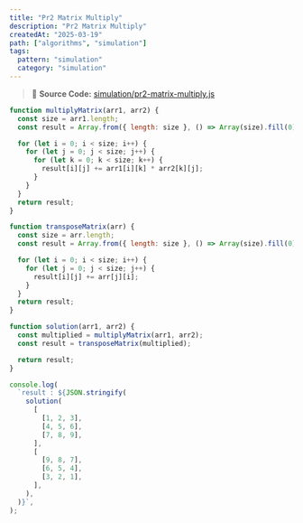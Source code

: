 ```yaml
---
title: "Pr2 Matrix Multiply"
description: "Pr2 Matrix Multiply"
createdAt: "2025-03-19"
path: ["algorithms", "simulation"]
tags:
  pattern: "simulation"
  category: "simulation"
---
```


> 📌 **Source Code:** [simulation/pr2-matrix-multiply.js](https://github.com/0teklee/pattern-recognition/tree/main/site/content/simulation/pr2-matrix-multiply.js)

```js
function multiplyMatrix(arr1, arr2) {
  const size = arr1.length;
  const result = Array.from({ length: size }, () => Array(size).fill(0));

  for (let i = 0; i < size; i++) {
    for (let j = 0; j < size; j++) {
      for (let k = 0; k < size; k++) {
        result[i][j] += arr1[i][k] * arr2[k][j];
      }
    }
  }
  return result;
}

function transposeMatrix(arr) {
  const size = arr.length;
  const result = Array.from({ length: size }, () => Array(size).fill(0));

  for (let i = 0; i < size; i++) {
    for (let j = 0; j < size; j++) {
      result[i][j] += arr[j][i];
    }
  }
  return result;
}

function solution(arr1, arr2) {
  const multiplied = multiplyMatrix(arr1, arr2);
  const result = transposeMatrix(multiplied);

  return result;
}

console.log(
  `result : ${JSON.stringify(
    solution(
      [
        [1, 2, 3],
        [4, 5, 6],
        [7, 8, 9],
      ],
      [
        [9, 8, 7],
        [6, 5, 4],
        [3, 2, 1],
      ],
    ),
  )}`,
);
```
